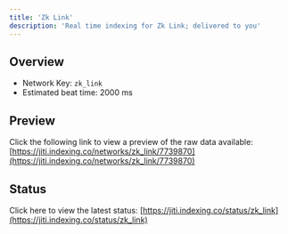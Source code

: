 ```yaml
---
title: 'Zk Link'
description: 'Real time indexing for Zk Link; delivered to you'
---
```


## Overview
- Network Key: `zk_link`
- Estimated beat time: 2000 ms

## Preview
Click the following link to view a preview of the raw data available: [https://jiti.indexing.co/networks/zk_link/7739870](https://jiti.indexing.co/networks/zk_link/7739870)

## Status
Click here to view the latest status: [https://jiti.indexing.co/status/zk_link](https://jiti.indexing.co/status/zk_link)
